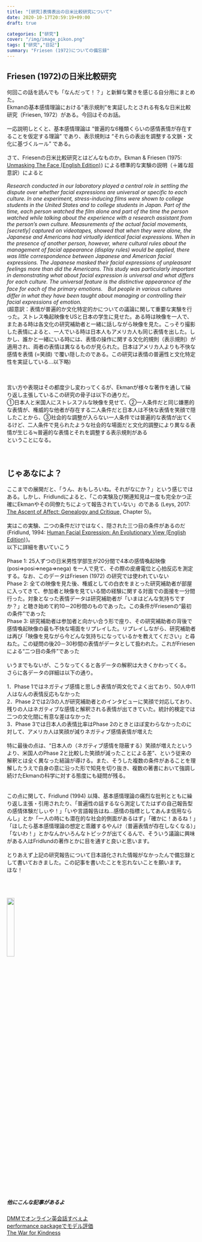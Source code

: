 ```yaml
---
title: "[研究]表情表出の日米比較研究について"
date: 2020-10-17T20:59:19+09:00
draft: true

categories: ["研究"]
cover: "/img/image_pikon.png"
tags: ["研究","日記"]
summary: "Friesen (1972)についての備忘録"
---
```


## Friesen (1972)の日米比較研究

何回この話を読んでも「なんだって！？」と新鮮な驚きを感じる自分用にまとめた。<br>
Ekmanの基本感情理論における“表示規則”を実証したとされる有名な日米比較研究（Friesen, 1972）がある。今回はそのお話。<br>
<br>
一応説明しとくと、基本感情理論は “普遍的な6種類くらいの感情表情が存在することを仮定する理論” であり、表示規則は “それらの表出を調整する文脈・文化に基づくルール” である。<br>
<br>
さて、Friesenの日米比較研究とはどんなものか。Ekman & Friesen (1975: <a href="//af.moshimo.com/af/c/click?a_id=1842760&amp;p_id=170&amp;pc_id=185&amp;pl_id=4062&amp;url=https%3A%2F%2Fwww.amazon.co.jp%2Fdp%2FB002NGO5IC" rel="nofollow">Unmasking The Face (English Edition)</a><img src="//i.moshimo.com/af/i/impression?a_id=1842760&amp;p_id=170&amp;pc_id=185&amp;pl_id=4062" alt="" width="1" height="1" style="border: 0px;" />) による標準的な実験の説明（＋雑な超意訳）によると<br>
<br>
<i>
Research conducted in our laboratory played a central role in settling the dispute over whether facial expressions are universal or specific to each culture. In one experiment, stress-inducing films were shown to college students in the United States and to college students in Japan. Part of the time, each person watched the film alone and part of the time the person watched while talking about the experience with a research assistant from the person’s own culture. Measurements of the actual facial movements, [secretly] captured on videotapes, showed that when they were alone, the Japanese and Americans had virtually identical facial expressions. When in the presence of another person, however, where cultural rules about the management of facial appearance (display rules) would be applied, there was little correspondence between Japanese and American facial expressions. The Japanese masked their facial expressions of unpleasant feelings more than did the Americans. This study was particularly important in demonstrating what about facial expression is universal and what differs for each culture. The universal feature is the distinctive appearance of the face for each of the primary emotions.　But people in various cultures differ in what they have been taught about managing or controlling their facial expressions of emotion.</i>
<br>
(超意訳：表情が普遍的か文化特定的かについての議論に関して重要な実験を行った。ストレス喚起映像をUSと日本の学生に見せた。ある時は映像を一人で、またある時は各文化の研究補助者と一緒に話しながら映像を見た。こっそり撮影した表情によると、一人でいる時は日本人もアメリカ人も同じ表情を出した。しかし、誰かと一緒にいる時には、表情の操作に関する文化的規則（表示規則）が適用され、両者の表情は異なるものが見られた。日本はアメリカ人よりも不快な感情を表情 (=笑顔) で覆い隠したのである。この研究は表情の普遍性と文化特定性を実証している…以下略)<br>

<br>
<br>
言い方や表現はその都度少し変わってくるが、Ekmanが様々な著作を通して繰り返し主張しているこの研究の骨子は以下の通りだ。<br>
①日本人と米国人にストレスフルな映像を見せて、②一人条件だと同じ嫌悪的な表情が、権威的な他者が存在する二人条件だと日本人は不快な表情を笑顔で隠したことから、③社会的な調整が入らない一人条件では普遍的な表情が出てくるけど、二人条件で見られたような社会的な場面だと文化的調整により異なる表情が生じる≒普遍的な表情とそれを調整する表示規則がある<br>
ということになる。<br>
<br>
<br>


## じゃあなによ？
ここまでの展開だと、「うん、おもしろいね。それがなにか？」という感じではある。しかし、Fridlundによると、「この実験及び関連知見は一度も完全かつ正確にEkmanやその同僚たちによって報告されていない」のである (Leys, 2017: <a href="//af.moshimo.com/af/c/click?a_id=1842760&amp;p_id=170&amp;pc_id=185&amp;pl_id=4062&amp;url=https%3A%2F%2Fwww.amazon.co.jp%2Fdp%2F022648856X" rel="nofollow">The Ascent of Affect: Genealogy and Critique</a><img src="//i.moshimo.com/af/i/impression?a_id=1842760&amp;p_id=170&amp;pc_id=185&amp;pl_id=4062" alt="" width="1" height="1" style="border: 0px;" />, Chapter 5)。<br>
<br>
実はこの実験、二つの条件だけではなく、隠された三つ目の条件があるのだ (Fridlund, 1994: <a href="//af.moshimo.com/af/c/click?a_id=1842760&amp;p_id=170&amp;pc_id=185&amp;pl_id=4062&amp;url=https%3A%2F%2Fwww.amazon.co.jp%2Fdp%2FB00IE70TF2" rel="nofollow">Human Facial Expression: An Evolutionary View (English Edition)</a><img src="//i.moshimo.com/af/i/impression?a_id=1842760&amp;p_id=170&amp;pc_id=185&amp;pl_id=4062" alt="" width="1" height="1" style="border: 0px;" />)。<br>
以下に詳細を書いていこう<br>
<br>
Phase 1: 25人ずつの日米男性学部生が20分間で4本の感情喚起映像 (posi⇒posi⇒nega⇒nega) を一人で見て、その際の皮膚電位と心拍反応を測定する。なお、このデータはFriesen (1972) の研究では使われていない<br>
Phase 2: 全ての映像を見た後、権威としての白衣をまとった研究補助者が部屋に入ってきて、参加者と映像を見ている間の経験に関する対面での面接を一分間行った。対象となった表情データは研究補助者が「いまはどんな気持ちですか？」と聴き始めて約10－20秒間のものであった。この条件がFriesenの“最初の条件”であった<br>
Phase 3: 研究補助者は参加者と向かい合う形で座り、その研究補助者の背後で感情喚起映像の最も不快な場面をリプレイした。リプレイしながら、研究補助者は再び「映像を見ながら今どんな気持ちになっているかを教えてください」と尋ねた。この疑問の後20－30秒間の表情がデータとして扱われた。これがFriesenによる“二つ目の条件”であった<br>
<br>
いうまでもないが、こうなってくると各データの解釈は大きくかわってくる。<br>
さらに各データの詳細は以下の通り。<br>
<br>
1．Phase 1ではネガティブ感情と思しき表情が両文化でよく出ており、50人中11人はなんの表情反応もなかった<br>
2．Phase 2では2/3の人が研究補助者とのインタビューに笑顔で対応しており、残りの人はネガティブな感情と解釈される表情が出てきていた。統計的検定では二つの文化間に有意な差はなかった<br>
3．Phase 3では日本人の表情比率はPhase 2のときとほぼ変わらなかったのに対して、アメリカ人は笑顔が減りネガティブ感情表情が増えた<br>
<br>
特に最後の点は、“日本人の（ネガティブ感情を隠蔽する）笑顔が増えたというより、米国人のPhase 2と比較した笑顔が減ったことによる差”、という従来の解釈とは全く異なった結論が導ける。また、そうした複数の条件があることを理解したうえで自身の意に沿った形で知見を切り抜き、複数の著書において強調し続けたEkmanの科学に対する態度にも疑問が残る。<br>
<br>
<br>
この点に関して、Fridlund (1994) 以降、基本感情理論の痛烈な批判とともに繰り返し主張・引用されたり、「普遍性の話するなら測定してたはずの自己報告型の感情体験だしぃや！」「いや言語報告はね…感情の指標としてあんま信用ならんし」とか「一人の時にも潜在的な社会的側面があるはず」「確かに！あるね！」「ほしたら基本感情理論の想定と乖離するやんけ（普遍表情が存在しなくなる）」「ないわ！」とかなんかいろんなトピックが出てくるんで、そういう議論に興味がある人はFridlundの著作とかに目を通すと良いと思います。<br>
<br>
とりあえず上記の研究報告について日本語化された情報がなかったんで備忘録として書いておきました。この記事を書いたことを忘れないことを願います。<br>
ほな！<br>
<br>
<br>

<br>
[<img src="/img/violet-button.png" width=20%>](https://www.buymeacoffee.com/nsushishushi)
<br>



##### 他にこんな記事があるよ
 [DMMでオンライン英会話すべぇよ](https://susishushi.github.io/my_blog/post/dmm/)
  <br>
[performance packageでモデル評価](https://susishushi.github.io/my_blog/post/performance/)
<br>
[The War for Kindness](https://susishushi.github.io/my_blog/post/buildingemp/)